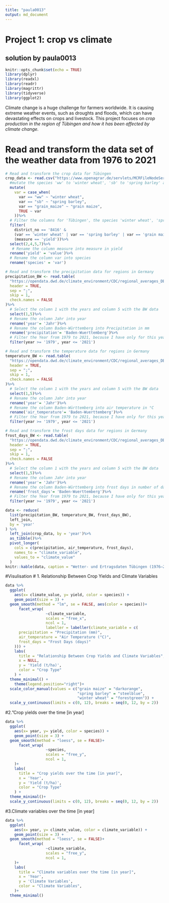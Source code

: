 ```yaml
---
title: "paula0013"
output: md_document
---
```


# Project 1: crop vs climate 
## solution by paula0013 
```r
knitr::opts_chunk$set(echo = TRUE)
library(dplyr)
library(readxl)
library(readr)
library(magrittr)
library(tidyverse)
library(ggplot2)
```

Climate change is a huge challenge for farmers worldwide. It is causing extreme weather events, such as droughts and floods, which can have devastating effects on crops and livestock. This project focuses on *crop production in the region of Tübingen and how it has been affected by climate change.*

# Read and transform the data set of the weather data from 1976 to 2021
```r
# Read and transform the crop data for Tübingen
crop_data <- read.csv("https://www.openagrar.de/servlets/MCRFileNodeServlet/openagrar_derivate_00056476/Final_data.csv") %>% 
  #mutate the species 'ww' to 'winter wheat', 'sb' to 'spring barley' and 'grain_maize' to 'grain maize'
  mutate(
    var = case_when(
      var == "ww" ~ "winter wheat",
      var == "sb" ~ "spring barley",
      var == "grain_maize" ~ "grain maize",
      TRUE ~ var
    ))%>%
  # Filter the columns for 'Tübingen', the species 'winter wheat', 'spring barley' and 'grain maize' and the measure in 'yield'
  filter(
    district_no == '8416' & 
    (var == 'winter wheat' | var == 'spring barley' | var == 'grain maize') & 
    (measure == 'yield'))%>%
  select(2,4,5,7)%>%
   # Rename the column measure into measure in yield
  rename('yield' = 'value')%>%
  # Rename the column var into species 
  rename('species' = 'var')

# Read and transform the precipitation data for regions in Germany
precipitation_BW <- read.table(
  "https://opendata.dwd.de/climate_environment/CDC/regional_averages_DE/annual/precipitation/regional_averages_rr_year.txt",
  header = TRUE,
  sep = ";",
  skip = 1,
  check.names = FALSE
)%>%
  # Select the column 1 with the years and column 5 with the BW data 
  select(1,5)%>%
  # Rename the column Jahr into year 
  rename('year'= 'Jahr')%>%
  # Rename the column Baden-Württemberg into Precipitation in mm
  rename('precipitation'= 'Baden-Wuerttemberg')%>%
  # Filter the Year from 1979 to 2021, becouse I have only for this years crop data
  filter(year >= '1979', year <= '2021')

# Read and transform the temperature data for regions in Germany
temperature_BW <- read.table(
  "https://opendata.dwd.de/climate_environment/CDC/regional_averages_DE/annual/air_temperature_mean/regional_averages_tm_year.txt",
  header = TRUE,
  sep = ";",
  skip = 1,
  check.names = FALSE
)%>%
  # Select the column 1 with the years and column 5 with the BW data 
  select(1,5)%>%
  # Rename the column Jahr into year 
  rename('year'= 'Jahr')%>%
  # Rename the column Baden-Württemberg into air temperature in °C
  rename('air_temperature'= 'Baden-Wuerttemberg')%>%
  # Filter the Year from 1979 to 2021, because I have only for this years crop data
  filter(year >= '1979', year <= '2021')

# Read and transform the frost days data for regions in Germany
frost_days_BW <- read.table(
  "https://opendata.dwd.de/climate_environment/CDC/regional_averages_DE/annual/ice_days/regional_averages_txcs_year.txt", 
  header = TRUE,
  sep = ";",
  skip = 1,
  check.names = FALSE
)%>%
  # Select the column 1 with the years and column 5 with the BW data 
  select(1,5)%>%
  # Rename the column Jahr into year 
  rename('year'= 'Jahr')%>%
  # Rename the column Baden-Württemberg into frost days in number of days 
  rename('frost_days'= 'Baden-Wuerttemberg')%>%
  # Filter the Year from 1979 to 2021, because I have only for this years crop data
  filter(year >= '1979', year <= '2021')

data <- reduce(
  list(precipitation_BW, temperature_BW, frost_days_BW),
  left_join,
  by = 'year'
) %>%
  left_join(crop_data, by = 'year')%>%
  as_tibble()%>%
  pivot_longer(
    cols = c(precipitation, air_temperature, frost_days),
    names_to = "climate_variable",
    values_to = "climate_value"
  )
knitr::kable(data, caption = "Wetter- und Ertragsdaten Tübingen (1976–2021)")
```

#Visulisation 
# 1. Relationship Between Crop Yields and Climate Variables
```r
data %>%
  ggplot(
    aes(x= climate_value, y= yield, color = species)) +
    geom_point(size = 3) + 
  geom_smooth(method = "lm", se = FALSE, aes(color = species))+
      facet_wrap(
                  ~climate_variable, 
                  scales = "free_x", 
                  ncol = 1, 
                  labeller = labeller(climate_variable = c(
      precipitation = "Precipitation (mm)",
      air_temperature = "Air Temperature (°C)",
      frost_days = "Frost Days (days)"
    ))) + 
    labs(
      title = "Relationship Between Crop Yields and Climate Variables", 
      x = NULL, 
      y = 'Yield (t/ha)', 
      color = "Crop Type"
    ) +
  theme_minimal() +
    theme(legend.position="right")+
  scale_color_manual(values = c("grain maize" = "darkorange",
                                "spring barley" = "steelblue",
                                "winter wheat" = "forestgreen")) +
  scale_y_continuous(limits = c(0, 12), breaks = seq(0, 12, by = 2))
```

#2."Crop yields over the time [in year] 
```r
data %>%
  ggplot(
    aes(x= year, y= yield, color = species)) +
    geom_point(size = 3) + 
  geom_smooth(method = "loess", se = FALSE)+
      facet_wrap(
                  ~species, 
                  scales = "free_y", 
                  ncol = 1, 
    )+ 
    labs(
      title = "Crop yields over the time [in year]", 
      x = 'Year', 
      y = 'Yield (t/ha)', 
      color = "Crop Type"
    ) +
  theme_minimal()+ 
  scale_y_continuous(limits = c(0, 12), breaks = seq(0, 12, by = 2))
```

#3.Climate variables over the time [in year]
```r
data %>%
  ggplot(
    aes(x= year, y= climate_value, color = climate_variable)) +
    geom_point(size = 3) + 
  geom_smooth(method = "loess", se = FALSE)+
      facet_wrap(
                  ~climate_variable, 
                  scales = "free_y", 
                  ncol = 1, 
    )+ 
    labs(
      title = "Climate variables over the time [in year]", 
      x = 'Year', 
      y = 'Climate Variables', 
      color = "Climate Variables",
    )+
  theme_minimal() 
```
